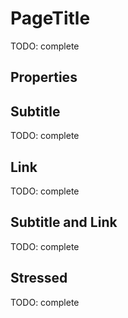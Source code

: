 


<Meta title="Atoms/PageTitle" component={PageTitle} />

# PageTitle

TODO: complete

<Preview>
  <Story name="default" parameters={{ decorators: [withKnobs, withA11y, centered] }}>
    <PageTitle  
      title={text("title", "Title")}
      subtitle={text("subtitle", "Subtitle")}
      link={text("link","Link")}
      linkTo={text("linkTo","http://www.tiendanube.com")} /> 
  </Story>
</Preview>

## Properties

<Props of={PageTitle.type} />

## Subtitle

TODO: complete

<Preview withToolbar>
  <Story name="with subtitle">
    <PageTitle title="Title" subtitle="Subtitle" />
  </Story>
</Preview>

## Link

TODO: complete

<Preview withToolbar>
  <Story name="with link">
    <PageTitle
      title="Title"
      link="Link"
      linkTo="http://www.tiendanube.com"
    />
  </Story>
</Preview>

## Subtitle and Link

TODO: complete

<Preview withToolbar>
  <Story name="with subtitle and link">
    <PageTitle
      title="Title"
      subtitle="Subtitle"
      link="Link"
      linkTo="http://www.tiendanube.com"
    />
  </Story>
</Preview>

## Stressed

TODO: complete

<Preview withToolbar>
  <Story name="stressed">
    <PageTitle
      title="Title"
      subtitle={LOREM_STRESS}
      link="Link"
      linkTo="http://www.tiendanube.com"
    />
  </Story>
</Preview>



